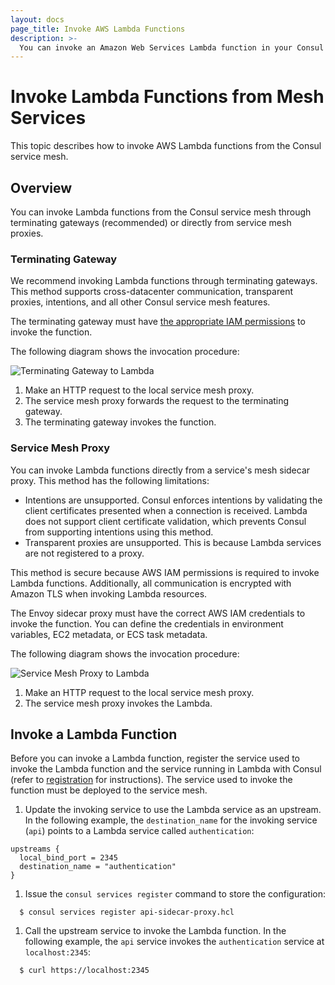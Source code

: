 ```yaml
---
layout: docs
page_title: Invoke AWS Lambda Functions
description: >-
  You can invoke an Amazon Web Services Lambda function in your Consul service mesh by configuring terminating gateways or sidecar proxies. Learn how to declare a registered function as an upstream and why we recommend using terminating gateways with Lambda.
---
```


# Invoke Lambda Functions from Mesh Services

This topic describes how to invoke AWS Lambda functions from the Consul service mesh.

## Overview

You can invoke Lambda functions from the Consul service mesh through terminating gateways (recommended) or directly from service mesh proxies.

### Terminating Gateway

We recommend invoking Lambda functions through terminating gateways. This method supports cross-datacenter communication, transparent
proxies, intentions, and all other Consul service mesh features.

The terminating gateway must have [the appropriate IAM permissions](/consul/docs/lambda/registration#configure-iam-permissions-for-envoy)
to invoke the function.

The following diagram shows the invocation procedure:

<ImageConfig width={700}>

![Terminating Gateway to Lambda](/img/terminating_gateway_to_lambda.svg)

</ImageConfig>

1. Make an HTTP request to the local service mesh proxy.
1. The service mesh proxy forwards the request to the terminating gateway.
1. The terminating gateway invokes the function.

### Service Mesh Proxy

You can invoke Lambda functions directly from a service's mesh sidecar proxy.
This method has the following limitations:
- Intentions are unsupported. Consul enforces intentions by validating the client certificates presented when a connection is received. Lambda does not support client certificate validation, which prevents Consul from supporting intentions using this method.
- Transparent proxies are unsupported. This is because Lambda services are not
  registered to a proxy.

This method is secure because AWS IAM permissions is required to invoke Lambda functions. Additionally, all communication is encrypted with Amazon TLS when invoking Lambda resources. 

The Envoy sidecar proxy must have the correct AWS IAM credentials to invoke the function. You can define the credentials in environment variables, EC2 metadata, or ECS task metadata.

The following diagram shows the invocation procedure:

<ImageConfig width={400}>

![Service Mesh Proxy to Lambda](/img/connect_proxy_to_lambda.svg)

</ImageConfig>

1. Make an HTTP request to the local service mesh proxy.
2. The service mesh proxy invokes the Lambda.

## Invoke a Lambda Function

Before you can invoke a Lambda function, register the service used to invoke the Lambda function and the service running in Lambda with Consul (refer to [registration](/consul/docs/register/service/lambda) for instructions). The service used to invoke the function must be deployed to the service mesh.

1. Update the invoking service to use the Lambda service as an upstream. In the following example, the `destination_name` for the invoking service (`api`) points to a Lambda service called `authentication`:

  ```hcl
  upstreams {
    local_bind_port = 2345
    destination_name = "authentication"
  }
  ```

1. Issue the `consul services register` command to store the configuration:

  ```shell-session
    $ consul services register api-sidecar-proxy.hcl
  ```

1. Call the upstream service to invoke the Lambda function. In the following example, the `api` service invokes the `authentication` service at `localhost:2345`:

  ```shell-session
    $ curl https://localhost:2345
  ```
